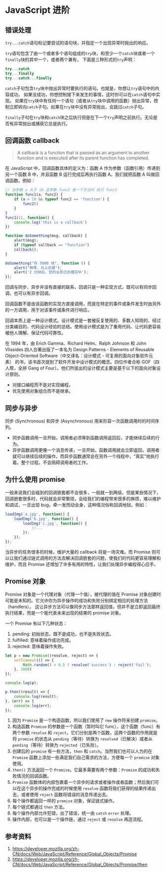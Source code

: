 # JavaScript 进阶

## 错误处理

`try...catch`语句标记要尝试的语句块，并指定一个出现异常时抛出的响应。

`try`语句包含了由一个或者多个语句组成的`try`块，和至少一个`catch`块或者一个`finally`块的其中一个，或者两个兼有， 下面是三种形式的`try`声明：

```js
try...catch
try...finally
try...catch...finally
```

`catch`子句包含`try`块中抛出异常时要执行的语句。也就是，你想让`try`语句中的内容成功， 如果没成功，你想控制接下来发生的事情，这时你可以在`catch`语句中实现。 如果在`try`块中有任何一个语句（或者从`try`块中调用的函数）抛出异常，控制立即转向`catch`子句。如果在`try`块中没有异常抛出，会跳过`catch`子句。

`finally`子句在`try`块和`catch`块之后执行但是在下一个`try`声明之前执行。无论是否有异常抛出或捕获它总是执行。

## 回调函数 callback

> A callback is a function that is passed as an argument to another function and is executed after its parent function has completed.

在 JavaScript 中，回调函数具体的定义为：函数 A 作为参数（函数引用）传递到另一个函数 B 中，并且函数 B 运行完成后再执行函数 A。我们就把函数 A 叫做回调函数。例如：

```js
// 当参数 a 大于 10 且参数 func2 是一个方法时 执行 func2
function func1(a, func2) {
    if (a > 10 && typeof func2 == 'function') {
        func2()
    }
}
func1(11, function() {
    console.log('this is a callback')
})

function doSomething(msg, callback) {
    alert(msg);
    if (typeof callback == "function")
    callback();
}

doSomething("存 5000 块", function () {
    alert("稍等，马上办理");
    alert('2 分钟后，您的业务已办理完毕');
});
```

回调与同步、异步并没有直接的联系，回调只是一种实现方式，既可以有同步回调，也可以有异步回调。

回调函数不是由该函数的实现方直接调用，而是在特定的事件或条件发生时由另外的一方调用，用于对该事件或条件进行响应。

回调本质上是一种设计模式。设计模式是一套被反复使用的、多数人知晓的、经过分类编目的、代码设计经验的总结。使用设计模式是为了重用代码、让代码更容易被他人理解、保证代码可靠性。

在 1994 年，由 Erich Gamma、Richard Helm、Ralph Johnson 和 John Vlissides 四人合著出版了一本名为 Design Patterns - Elements of Reusable Object-Oriented Software（中文译名：设计模式 - 可复用的面向对象软件元素） 的书，该书首次提到了软件开发中设计模式的概念。四位作者合称 GOF（四人帮，全拼 Gang of Four）。他们所提出的设计模式主要是基于以下的面向对象设计原则。

* 对接口编程而不是对实现编程。
* 优先使用对象组合而不是继承。

## 同步与异步

同步 (Synchronous) 和异步 (Asynchronous) 用来形容一次函数调用时的时间序列。

* 同步函数调用一旦开始，调用者必须等到函数调用返回后，才能继续后续的行为。
* 异步函数调用更像一个消息传递，一旦开始，函数调用就会立即返回，调用者就可以继续后续的操作。而异步函数通常会在另外一个线程中，“真实”地执行着。整个过程，不会阻碍调用者的工作。

## 为什么使用 promise

一般来说我们会碰到的回调嵌套都不会很多，一般就一到两级，但是某些情况下，回调嵌套很多时，代码就会非常繁琐，会给我们的编程带来很多的麻烦，难以维护和调试，一旦出现 bug，牵一发而动全身，这种情况俗称回调地狱。例如：

```js
loadImg('a.jpg', function() {
    loadImg('b.jpg', function() {
        loadImg('c.jpg', function() {
            //...
        });
    });
});
```

当异步的任务很多的时候，维护大量的 callback 将是一场灾难。而 Promise 则可以让我们通过链式调用的方法去解决回调嵌套的问题，使我们的代码更容易理解和维护，而且 Promise 还增加了许多有用的特性，让我们处理异步编程得心应手。

## Promise 对象

Promise 对象是一个代理对象（代理一个值），被代理的值在 Promise 对象创建时可能是未知的。它允许你为异步操作的成功和失败分别绑定相应的处理方法（handlers）。 这让异步方法可以像同步方法那样返回值，但并不是立即返回最终执行结果，而是一个能代表未来出现的结果的 promise 对象。

一个 Promise 有以下几种状态：

1. pending: 初始状态，既不是成功，也不是失败状态。
1. fulfilled: 意味着操作成功完成。
1. rejected: 意味着操作失败。

```js
let p = new Promise((resolve, reject) => {
    setTimeout(() => {
        Math.random() > 0.5 ? resolve('success') : reject('fail');
    }, 1000)
});

console.log(p);

p.then((result) => {
    console.log(result);
}, (err) => {
    console.log(err);
});
```

1. 因为 `Promise` 是一个构造函数，所以我们使用了 `new` 操作符来创建 `promise`。
1. 构造函数 `Promise` 的参数是一个函数（暂时叫它 func），这个函数（func）有两个参数 `resolve` 和 `reject`，它们分别是两个函数，这两个函数的作用就是将 `promise` 的状态从 `pending`（等待）转换为 `resolved`（已解决）或者从 `pending`（等待）转换为 `rejected`（已失败）。
1. 创建后的 `promise` 有一些方法，`then` 和 `catch`。当然我们也可以人为的在 `Promise` 函数上添加一些满足我们自己需求的方法，方便每一个 `promise` 对象使用。
1. `then()` 方法返回一个 `Promise`。它最多需要有两个参数：`Promise` 的成功和失败情况的回调函数。
1. `Promise` 函数体的内部包裹着一个异步的请求或者操作或者函数；然后我们可以在这个异步的操作完成的时候使用 `resolve` 函数将我们获得的结果传递出去，或者使用 `reject` 函数将错误的消息传递出去。
1. 每个操作都返回一样的 `promise` 对象，保证链式操作。
1. 每个链式都通过 `then` 方法。
1. 每个操作内部允许犯错，出了错误，统一由 `catch` `error` 处理。
1. 操作内部，也可以是一个操作链，通过 `reject` 或 `resolve` 再造流程。

## 参考资料

1. <https://developer.mozilla.org/zh-CN/docs/Web/JavaScript/Reference/Global_Objects/Promise>
1. <https://developer.mozilla.org/zh-CN/docs/Web/JavaScript/Reference/Global_Objects/Promise/then>
